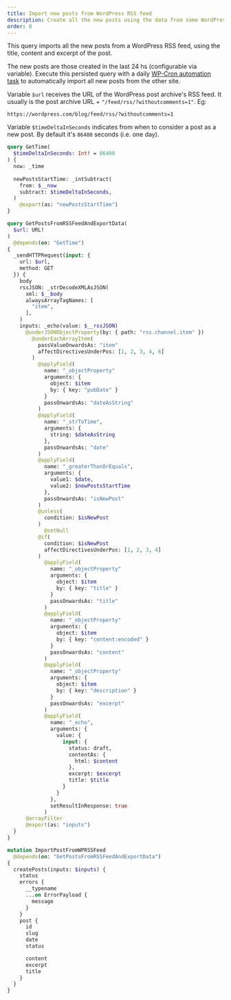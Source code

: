 ```yaml
---
title: Import new posts from WordPress RSS feed
description: Create all the new posts using the data from some WordPress RSS feed
order: 0
---
```


This query imports all the new posts from a WordPress RSS feed, using the title, content and excerpt of the post.

The new posts are those created in the last 24 hs (configurable via variable). Execute this persisted query with a daily [WP-Cron automation task](/extensions-reference/automation#wp-cron) to automatically import all new posts from the other site.

Variable `$url` receives the URL of the WordPress post archive's RSS feed. It usually is the post archive URL + `"/feed/rss/?withoutcomments=1"`. Eg:

```apacheconf
https://wordpress.com/blog/feed/rss/?withoutcomments=1
```

Variable `$timeDeltaInSeconds` indicates from when to consider a post as a new post. By default it's `86400` seconds (i.e. one day).

```graphql
query GetTime(
  $timeDeltaInSeconds: Int! = 86400
) {
  now: _time
  
  newPostsStartTime: _intSubtract(
    from: $__now
    subtract: $timeDeltaInSeconds,
  )
    @export(as: "newPostsStartTime")
}

query GetPostsFromRSSFeedAndExportData(
  $url: URL!
)
  @depends(on: "GetTime")
{
  _sendHTTPRequest(input: {
    url: $url,
    method: GET
  }) {
    body
    rssJSON: _strDecodeXMLAsJSON(
      xml: $__body
      alwaysArrayTagNames: [
        "item",
      ],
    )
    inputs: _echo(value: $__rssJSON)
      @underJSONObjectProperty(by: { path: "rss.channel.item" })
        @underEachArrayItem(
          passValueOnwardsAs: "item"
          affectDirectivesUnderPos: [1, 2, 3, 4, 6]
        )
          @applyField(
            name: "_objectProperty"
            arguments: {
              object: $item
              by: { key: "pubDate" }
            }
            passOnwardsAs: "dateAsString"
          )
          @applyField(
            name: "_strToTime",
            arguments: {
              string: $dateAsString
            },
            passOnwardsAs: "date"
          )
          @applyField(
            name: "_greaterThanOrEquals",
            arguments: {
              value1: $date,
              value2: $newPostsStartTime
            },
            passOnwardsAs: "isNewPost"
          )
          @unless(
            condition: $isNewPost
          )
            @setNull
          @if(
            condition: $isNewPost
            affectDirectivesUnderPos: [1, 2, 3, 4]
          )
            @applyField(
              name: "_objectProperty"
              arguments: {
                object: $item
                by: { key: "title" }
              }
              passOnwardsAs: "title"
            )
            @applyField(
              name: "_objectProperty"
              arguments: {
                object: $item
                by: { key: "content:encoded" }
              }
              passOnwardsAs: "content"
            )
            @applyField(
              name: "_objectProperty"
              arguments: {
                object: $item
                by: { key: "description" }
              }
              passOnwardsAs: "excerpt"
            )
            @applyField(
              name: "_echo",
              arguments: {
                value: {
                  input: {
                    status: draft,
                    contentAs: {
                      html: $content
                    },
                    excerpt: $excerpt
                    title: $title
                  }
                }
              },
              setResultInResponse: true
            )
      @arrayFilter
      @export(as: "inputs")
  }
}

mutation ImportPostFromWPRSSFeed
  @depends(on: "GetPostsFromRSSFeedAndExportData")
{
  createPosts(inputs: $inputs) {
    status
    errors {
      __typename
      ...on ErrorPayload {
        message
      }
    }
    post {
      id
      slug
      date
      status

      content
      excerpt
      title
    }
  }
}
```
